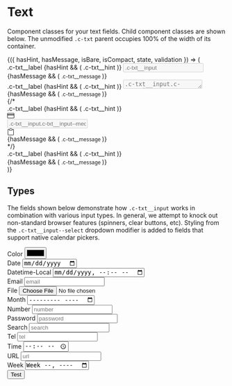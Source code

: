 
<Meta title="Components/Forms/Text" />

# Text

Component classes for your text fields. Child component classes are shown
below. The unmodified `.c-txt` parent occupies 100% of the width of its
container.

<Canvas>
  <Story
    name="Default"
    argTypes={{
      hasHint: {
        name: 'hint',
        control: { type: 'boolean' }
      },
      hasMessage: {
        name: 'message',
        control: { type: 'boolean' }
      },
      isCompact: {
        name: 'compact',
        control: { type: 'boolean' }
      },
      state: {
        control: {
          type: 'inline-check'
        },
        options: ['is-hovered', 'is-focused', 'is-disabled']
      },
      validation: {
        control: {
          type: 'inline-radio'
        },
        options: [undefined, 'success', 'warning', 'error']
      }
    }}
    args={{ hasHint: true, hasMessage: true }}
  >
    {({ hasHint, hasMessage, isBare, isCompact, state, validation }) => (
      <div class="container">
        <div class="row">
          <div class="col u-mt">
            <div class="c-txt">
              <label class={`c-txt__label ${isCompact && 'c-txt__label--sm'}`} for="text">
                .c-txt__label
              </label>
              {hasHint && (
                <span class={`c-txt__hint ${isCompact && 'c-txt__hint--sm'}`}>.c-txt__hint</span>
              )}
              <input
                class={`c-txt__input ${isCompact && 'c-txt__input--sm'} ${
                  isBare && 'c-txt__input--bare'
                } c-txt__input--${validation} ${state && state.join(' ')}`}
                disabled={state && state.includes('is-disabled')}
                id="text"
                placeholder=".c-txt__input"
                type="text"
              />
              {hasMessage && (
                <small class={`c-txt__message c-txt__message--${validation}`}>
                  .c-txt__message
                </small>
              )}
            </div>
          </div>
          <div class="col u-mt">
            <div class="c-txt u-mb-sm">
              <label class={`c-txt__label ${isCompact && 'c-txt__label--sm'}`} for="textarea">
                .c-txt__label
              </label>
              {hasHint && (
                <span class={`c-txt__hint ${isCompact && 'c-txt__hint--sm'}`}>.c-txt__hint</span>
              )}
              <textarea
                class={`c-txt__input c-txt__input--area is-resizable ${
                  isCompact && 'c-txt__input--sm'
                } ${isBare && 'c-txt__input--bare'} c-txt__input--${validation} ${
                  state && state.join(' ')
                }`}
                disabled={state && state.includes('is-disabled')}
                id="textarea"
                placeholder=".c-txt__input.c-txt__input--area"
                rows="1"
              ></textarea>
              {hasMessage && (
                <small class={`c-txt__message c-txt__message--${validation}`}>
                  .c-txt__message
                </small>
              )}
            </div>
          </div>
          {/* <div class="col u-mt">
            <div class="c-txt">
              <label class={`c-txt__label ${isCompact && 'c-txt__label--sm'}`} for="media">
                .c-txt__label
              </label>
              {hasHint && (
                <span class={`c-txt__hint ${isCompact && 'c-txt__hint--sm'}`}>.c-txt__hint</span>
              )}
              <div
                class={`c-txt__input c-txt__input--media ${isCompact && 'c-txt__input--sm'} ${
                  isBare && 'c-txt__input--bare'
                } c-txt__input--${validation} ${state && state.join(' ')}`}
              >
                <div class="c-txt__input--media__figure">
                  <svg
                    xmlns="http://www.w3.org/2000/svg"
                    width="16"
                    height="16"
                    focusable="false"
                    viewBox="0 0 16 16"
                  >
                    <rect
                      width="15"
                      height="11"
                      x=".5"
                      y="2.5"
                      fill="none"
                      stroke="currentColor"
                      rx=".5"
                      ry=".5"
                    ></rect>
                    <path fill="currentColor" d="M.5 5h15v2H.5z"></path>
                  </svg>
                </div>
                <input
                  class="c-txt__input c-txt__input--bare c-txt__input--media__body"
                  disabled={state && state.includes('is-disabled')}
                  id="media"
                  placeholder=".c-txt__input.c-txt__input--media"
                  type="text"
                />
                <div class="c-txt__input--media__figure">
                  <svg
                    xmlns="http://www.w3.org/2000/svg"
                    width="16"
                    height="16"
                    focusable="false"
                    viewBox="0 0 16 16"
                  >
                    <path
                      fill="none"
                      stroke="currentColor"
                      stroke-linejoin="round"
                      d="M4.5 2.5H2a.5.5 0 0 0-.5.5v12a.5.5 0 0 0 .5.5h12a.5.5 0 0 0 .5-.5V3a.5.5 0 0 0-.5-.5h-2.5m-6.95 2C4.25 2.42 5.883.5 8 .5s3.75 1.92 3.45 4h-6.9z"
                    ></path>
                  </svg>
                </div>
              </div>
              {hasMessage && (
                <small class={`c-txt__message c-txt__message--${validation}`}>
                  .c-txt__message
                </small>
              )}
            </div>
          </div> */}
          <div class="col u-mt">
            <div class="c-txt">
              <label class={`c-txt__label ${isCompact && 'c-txt__label--sm'}`} for="select">
                .c-txt__label
              </label>
              {hasHint && (
                <span class={`c-txt__hint ${isCompact && 'c-txt__hint--sm'}`}>.c-txt__hint</span>
              )}
              <select
                class={`c-txt__input c-txt__input--select ${isCompact && 'c-txt__input--sm'} ${
                  isBare && 'c-txt__input--bare'
                } c-txt__input--${validation} ${state && state.join(' ')}`}
                disabled={state && state.includes('is-disabled')}
                id="select"
              >
                <option>.c-txt__input.c-txt__input--select</option>
                <option>foo</option>
                <option>bar</option>
              </select>
              {hasMessage && (
                <small class={`c-txt__message c-txt__message--${validation}`}>
                  .c-txt__message
                </small>
              )}
            </div>
          </div>
        </div>
      </div>
    )}
  </Story>
</Canvas>

## Types

The fields shown below demonstrate how `.c-txt__input` works in combination
with various input types. In general, we attempt to knock out non-standard
browser features (spinners, clear buttons, etc). Styling from the
`.c-txt__input--select` dropdown modifier is added to fields that support
native calendar pickers.

<Canvas>
  <Story name="Types">
    <form>
      <div class="container">
        <div class="row">
          <div class="col u-mt">
            <label class="c-txt__label" for="txt-type-color">
              Color
            </label>
            <input
              class="c-txt__input"
              id="txt-type-color"
              placeholder="color"
              required
              type="color"
            />
          </div>
          <div class="col u-mt">
            <label class="c-txt__label" for="txt-type-date">
              Date
            </label>
            <input
              class="c-txt__input c-txt__input--select"
              id="txt-type-date"
              placeholder="date"
              required
              type="date"
            />
          </div>
          <div class="col u-mt">
            <label class="c-txt__label" for="txt-type-datetime">
              Datetime-Local
            </label>
            <input
              class="c-txt__input c-txt__input--select"
              id="txt-type-datetime"
              placeholder="datetime-local"
              required
              type="datetime-local"
            />
          </div>
          <div class="col u-mt">
            <label class="c-txt__label" for="txt-type-email">
              Email
            </label>
            <input
              class="c-txt__input"
              id="txt-type-email"
              placeholder="email"
              required
              type="email"
            />
          </div>
        </div>
        <div class="row">
          <div class="col u-mt">
            <label class="c-txt__label" for="txt-type-file">
              File
            </label>
            <input
              class="c-txt__input"
              id="txt-type-file"
              placeholder="file"
              required
              type="file"
            />
          </div>
          <div class="col u-mt">
            <label class="c-txt__label" for="txt-type-month">
              Month
            </label>
            <input
              class="c-txt__input c-txt__input--select"
              id="txt-type-month"
              placeholder="month"
              required
              type="month"
            />
          </div>
          <div class="col u-mt">
            <label class="c-txt__label" for="txt-type-number">
              Number
            </label>
            <input
              class="c-txt__input"
              id="txt-type-number"
              placeholder="number"
              required
              type="number"
            />
          </div>
          <div class="col u-mt">
            <label class="c-txt__label" for="txt-type-password">
              Password
            </label>
            <input
              class="c-txt__input"
              id="txt-type-password"
              placeholder="password"
              required
              type="password"
            />
          </div>
        </div>
        <div class="row">
          <div class="col u-mt">
            <label class="c-txt__label" for="txt-type-search">
              Search
            </label>
            <input
              class="c-txt__input"
              id="txt-type-search"
              placeholder="search"
              required
              type="search"
            />
          </div>
          <div class="col u-mt">
            <label class="c-txt__label" for="txt-type-tel">
              Tel
            </label>
            <input class="c-txt__input" id="txt-type-tel" placeholder="tel" required type="tel" />
          </div>
          <div class="col u-mt">
            <label class="c-txt__label" for="txt-type-time">
              Time
            </label>
            <input
              class="c-txt__input"
              id="txt-type-time"
              placeholder="time"
              required
              type="time"
            />
          </div>
          <div class="col u-mt">
            <label class="c-txt__label" for="txt-type-url">
              URL
            </label>
            <input class="c-txt__input" id="txt-type-url" placeholder="url" required type="url" />
          </div>
        </div>
        <div class="row">
          <div class="col col-3 u-mt">
            <label class="c-txt__label" for="txt-type-week">
              Week
            </label>
            <input
              class="c-txt__input c-txt__input--select"
              id="txt-type-week"
              placeholder="week"
              required
              type="week"
            />
          </div>
        </div>
        <div class="row">
          <div class="col u-mt">
            <button type="submit">Test</button>
          </div>
        </div>
      </div>
    </form>
  </Story>
</Canvas>
